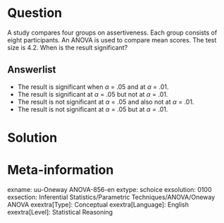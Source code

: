 Question
========
A study compares four groups on assertiveness. Each group consists of eight participants. An ANOVA is used to compare mean scores. The test size is 4.2. When is the result significant?

Answerlist
----------
* The result is significant when $\alpha$ = .05 and at $\alpha$ = .01.
* The result is significant at $\alpha$ = .05 but not at $\alpha$ = .01.
* The result is not significant at $\alpha$ = .05 and also not at $\alpha$ = .01.
* The result is not significant at $\alpha$ = .05 but at $\alpha$ = .01.


Solution
========

Meta-information
================
exname: uu-Oneway ANOVA-856-en
extype: schoice
exsolution: 0100
exsection: Inferential Statistics/Parametric Techniques/ANOVA/Oneway ANOVA
exextra[Type]: Conceptual
exextra[Language]: English
exextra[Level]: Statistical Reasoning